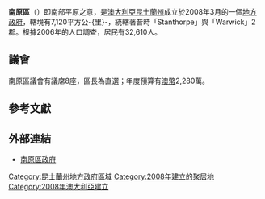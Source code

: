{{NoteTA
|G1=Country
}}
{{Infobox Australian Place | type = lga
| name     = 南原區
| state    = 昆士蘭州
| image    = Southern downs LGA Qld 2008.png
| imagesize= 260
| caption  = 南原區位置圖
| pop      = 32,610
| area     = 7120
| est      = 2008
| seat     = Warwick
| region   = Darling Downs
| logo     = 
| logosize = 100
| url      = http://www.southerndowns.qld.gov.au/
| near-nw  = [[圖翁巴區|圖翁巴區]]
| near-n   = [[圖翁巴區|圖翁巴區]]
| near-ne  = [[洛吉爾谷區|洛吉爾谷區]]
| near-w   = [[貢迪溫迪區|貢迪溫迪區]]
| near-e   = [[西斯寧緣區|西斯寧緣區]]
| near-sw  = [[貢迪溫迪區|貢迪溫迪區]]
| near-s   = ''Tenterfield郡 ([[新南威爾斯州|NSW]])''
| near-se  = ''Tenterfield郡 ([[新南威爾斯州|NSW]])''
}}
'''南原區'''（{{lang-en|Southern Downs Region}}）即南部平原之意，是[[澳大利亞|澳大利亞]][[昆士蘭州|昆士蘭州]]成立於2008年3月的一個[[昆士蘭州地方政府區域|地方政府]]，轄境有7,120平方公-{里}-，統轄著昔時「Stanthorpe」與「Warwick」2郡。根據2006年的人口調查，居民有32,610人。

==議會==
南原區議會有議席8座，區長為直選；年度預算有[[澳幣|澳幣]]2,280萬。 

==參考文獻==
{{reflist}} 

==外部連結==
*[http://www.southerndowns.qld.gov.au/ 南原區政府] {{Wayback|url=http://www.southerndowns.qld.gov.au/ |date=20150721045008 }}

{{Local Government Areas of Queensland}}

{{DEFAULTSORT:Southern Downs}}
[[Category:昆士蘭州地方政府區域|Category:昆士蘭州地方政府區域]]
[[Category:2008年建立的聚居地|Category:2008年建立的聚居地]]
[[Category:2008年澳大利亞建立|Category:2008年澳大利亞建立]]

{{Queensland-geo-stub}}
